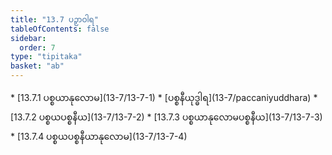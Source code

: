 ```yaml
---
title: "13.7 ပဉှာဝါရ"
tableOfContents: false
sidebar:
  order: 7
type: "tipitaka"
basket: "ab"
---
```



<DynamicBreadcrumb />



<TableOfContents>
* [13.7.1 ပစ္စယာနုလောမ](13-7/13-7-1)
* [ပစ္စနီယုဒ္ဓါရ](13-7/paccaniyuddhara)
* [13.7.2 ပစ္စယပစ္စနီယ](13-7/13-7-2)
* [13.7.3 ပစ္စယာနုလောမပစ္စနီယ](13-7/13-7-3)
* [13.7.4 ပစ္စယပစ္စနီယာနုလောမ](13-7/13-7-4)
</TableOfContents>